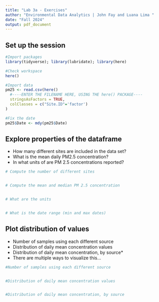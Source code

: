```yaml
---
title: "Lab 3a - Exercises"
author: "Environmental Data Analytics | John Fay and Luana Lima "
date: "Fall 2024"
output: pdf_document
---
```


## Set up the session
```r
#Import packages
library(tidyverse); library(lubridate); library(here)

#Check workspace
here()

#Import data
pm25 <- read.csv(here()
  #----ENTER THE FILENAME HERE, USING THE here() PACKAGE----
  stringsAsFactors = TRUE,
  colClasses = c("Site.ID"='factor')
)

#Fix the date
pm25$Date <- mdy(pm25$Date)

```


## Explore properties of the dataframe
-   How many different sites are included in the data set?
-   What is the mean daily PM2.5 concentration?
-   In what units of are PM 2.5 concentrations reported?

```r
# Compute the number of different sites


# Compute the mean and median PM 2.5 concentration


# What are the units


# What is the date range (min and max dates)

```


## Plot distribution of values

-   Number of samples using each different source 
-   Distribution of daily mean concentration values
-   Distribution of daily mean concentration, by source*
  *   There are multiple ways to visualize this...

```r
#Number of samples using each different source 


#Distribution of daily mean concentration values


#Distribution of daily mean concentration, by source



```

